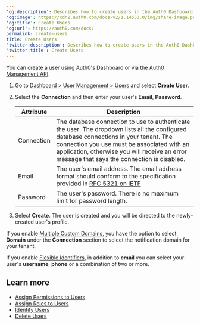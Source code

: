 ---
'og:description': Describes how to create users in the Auth0 Dashboard.
'og:image': https://cdn2.auth0.com/docs-v2/1.14553.0/img/share-image.png
'og:title': Create Users
'og:url': https://auth0.com/docs/
permalink: create-users
title: Create Users
'twitter:description': Describes how to create users in the Auth0 Dashboard.
'twitter:title': Create Users
---
You can create a user using Auth0's Dashboard or via the [Auth0 Management API](https://auth0.com/docs/api/management/v2/users/post-users).

1. Go to [Dashboard > User Management > Users](https://manage.auth0.com/#/users) and select **Create User**.
2. Select the **Connection** and then enter your user's **Email**, **Password**.

   <table class="table"><thead>
   <tr>
   <th><strong>Attribute</strong></th>
   <th><strong>Description</strong></th>
   </tr>
   </thead>
   <tbody>
   <tr>
   <td>Connection</td>
   <td>The database connection to use to authenticate the user. The dropdown lists all the configured database connections in your tenant. The connection you use must be associated with an application, otherwise you will receive an error message that says the connection is disabled.</td>
   </tr>
   <tr>
   <td>Email</td>
   <td>The user's email address. The email address format should conform to the specification provided in <a href="https://datatracker.ietf.org/doc/html/rfc5321#section-4.1.2">RFC 5321 on IETF</a></td>
   </tr>
   <tr>
   <td>Password</td>
   <td>The user's password. There is no maximum limit for password length.</td>
   </tr>
   </tbody>
   </table>
3. Select **Create**.
   The user is created and you will be directed to the newly-created user's profile.

If you enable [Multiple Custom Domains](/docs/customize/custom-domains/multiple-custom-domains), you have the option to select **Domain** under the **Connection** section to select the notification domain for your tenant.

If you enable [Flexible Identifiers](/docs/authenticate/database-connections/flexible-identifiers-and-attributes), in addition to **email** you can select your user's **username**, **phone** or a combination of two or more.

## Learn more

* [Assign Permissions to Users](/docs/manage-users/access-control/configure-core-rbac/rbac-users/assign-permissions-to-users)
* [Assign Roles to Users](/docs/manage-users/access-control/configure-core-rbac/rbac-users/assign-roles-to-users)
* [Identify Users](/docs/manage-users/user-accounts/identify-users)
* [Delete Users](/docs/manage-users/user-accounts/delete-users)